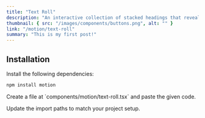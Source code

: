 ```yaml
---
title: "Text Roll"
description: "An interactive collection of stacked headings that reveal individual content sections with a click."
thumbnail: { src: "/images/components/buttons.png", alt: "" }
link: "/motion/text-roll"
summary: "This is my first post!"
---
```


<ComponentPreview name="text-roll-demo" />

## Installation

<Steps>
<Step>
Install the following dependencies:
</Step>

```bash 
npm install motion
``` 

<Step>
    Create a file at `components/motion/text-roll.tsx` and paste the given code.
</Step>

<CollapsibleSource name="text-roll" />

<Step>Update the import paths to match your project setup.</Step>

</Steps>
